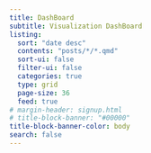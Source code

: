 ```yaml
---
title: DashBoard
subtitle: Visualization DashBoard
listing:
  sort: "date desc"
  contents: "posts/*/*.qmd"
  sort-ui: false
  filter-ui: false
  categories: true
  type: grid
  page-size: 36
  feed: true
# margin-header: signup.html
# title-block-banner: "#00000"
title-block-banner-color: body
search: false
---
```





